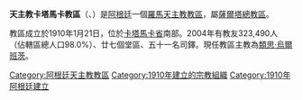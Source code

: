 {{Infobox Roman Catholic diocese
|Roman Catholic Diocese of = 天主教卡塔馬卡教區
|Latin name of diocese = Dioecesis Catamarcensis
|image = Catedral Basílica Nuestra Señora del Valle, Catamarca.jpg
|caption = 山谷聖母座堂
|location = [[阿根廷|阿根廷]]
|territory =[[卡塔馬卡省|卡塔馬卡省]]南部
|population = 323,490
|rite = 拉丁禮
|patron =
|province = 薩爾塔
|established = 1910年
|cathedral = 山谷聖母座堂
|副主教座堂 =
|leadership = 主教
|website =http://www.virgendelvalle.net.ar/ladiocesis.htm
|教宗 =
|metropolitan =
|ordinary = 類思·烏爾班茨
|coadjutor bishop =
|emeritus =
}}

'''天主教卡塔馬卡教區'''（{{lang-la|Dioecesis Catamarcensis}}、{{lang-es|Diócesis de Catamarca}}）是[[阿根廷|阿根廷]]一個[[羅馬天主教|羅馬天主教]][[教區|教區]]，屬[[天主教薩爾塔總教區|薩爾塔總教區]]。

教區成立於1910年1月21日，位於[[卡塔馬卡省|卡塔馬卡省]]南部。2004年有教友323,490人（佔轄區總人口98.0%）、廿七個堂區、五十一名司鐸。現任教區主教為[[類思·烏爾班茨|類思·烏爾班茨]]。

{{阿根廷天主教教區}}

{{DEFAULTSORT:Catamarca}}
[[Category:阿根廷天主教教區|Category:阿根廷天主教教區]]
[[Category:1910年建立的宗教組織|Category:1910年建立的宗教組織]]
[[Category:1910年阿根廷建立|Category:1910年阿根廷建立]]